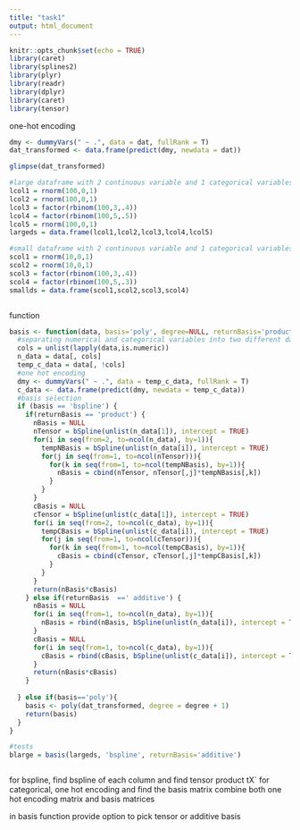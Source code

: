 ```yaml
---
title: "task1"
output: html_document
---
```


```r
knitr::opts_chunk$set(echo = TRUE)
library(caret)
library(splines2)
library(plyr)
library(readr)
library(dplyr)
library(caret)
library(tensor)
```
one-hot encoding
```r
dmy <- dummyVars(" ~ .", data = dat, fullRank = T)
dat_transformed <- data.frame(predict(dmy, newdata = dat))

glimpse(dat_transformed)
```

```r
#large dataframe with 2 continuous variable and 1 categorical variables
lcol1 = rnorm(100,0,1)
lcol2 = rnorm(100,0,1)
lcol3 = factor(rbinom(100,3,.4))
lcol4 = factor(rbinom(100,5,.5))
lcol5 = rnorm(100,0,1)
largeds = data.frame(lcol1,lcol2,lcol3,lcol4,lcol5)

#small dataframe with 2 continuous variable and 1 categorical variables
scol1 = rnorm(10,0,1)
scol2 = rnorm(10,0,1)
scol3 = factor(rbinom(100,3,.4))
scol4 = factor(rbinom(100,5,.3))
smallds = data.frame(scol1,scol2,scol3,scol4)
```

```r

```
function
```r
basis <- function(data, basis='poly', degree=NULL, returnBasis='product') {
  #separating numerical and categorical variables into two different dataframes
  cols = unlist(lapply(data,is.numeric))
  n_data = data[, cols]
  temp_c_data = data[, !cols]
  #one hot encoding
  dmy <- dummyVars(" ~ .", data = temp_c_data, fullRank = T)
  c_data <- data.frame(predict(dmy, newdata = temp_c_data))
  #basis selection
  if (basis == 'bspline') {
    if(returnBasis == 'product') {
      nBasis = NULL
      nTensor = bSpline(unlist(n_data[1]), intercept = TRUE) 
      for(i in seq(from=2, to=ncol(n_data), by=1)){
        tempNBasis = bSpline(unlist(n_data[i]), intercept = TRUE) 
        for(j in seq(from=1, to=ncol(nTensor))){
          for(k in seq(from=1, to=ncol(tempNBasis), by=1)){
            nBasis = cbind(nTensor, nTensor[,j]*tempNBasis[,k])
          }
        }
      }
      cBasis = NULL
      cTensor = bSpline(unlist(c_data[1]), intercept = TRUE) 
      for(i in seq(from=2, to=ncol(c_data), by=1)){
        tempCBasis = bSpline(unlist(c_data[i]), intercept = TRUE) 
        for(j in seq(from=1, to=ncol(cTensor))){
          for(k in seq(from=1, to=ncol(tempCBasis), by=1)){
            cBasis = cbind(cTensor, cTensor[,j]*tempCBasis[,k])
          }
        }
      }
      return(nBasis*cBasis)
    } else if(returnBasis  ==' additive') {
      nBasis = NULL
      for(i in seq(from=1, to=ncol(n_data), by=1)){
        nBasis = rbind(nBasis, bSpline(unlist(n_data[i]), intercept = TRUE))
      }
      cBasis = NULL
      for(i in seq(from=1, to=ncol(c_data), by=1)){
        cBasis = rbind(cBasis, bSpline(unlist(c_data[i]), intercept = TRUE) )
      }
      return(nBasis*cBasis)
    }
  
  } else if(basis=='poly'){
    basis <- poly(dat_transformed, degree = degree + 1)
    return(basis)
  }
}
```

```r
#tests
blarge = basis(largeds, 'bspline', returnBasis='additive')



```
for bspline, find bspline of each column and find tensor product tX`
for categorical, one hot encoding and find the basis matrix
combine both one hot encoding matrix and basis matrices

in basis function provide option to pick tensor or additive basis
